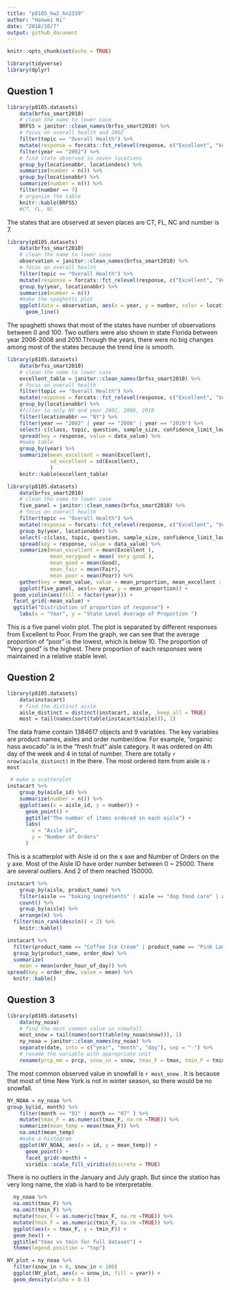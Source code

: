 ```yaml
---
title: "p8105_hw2_hn2339"
author: "Haowei Ni"
date: "2018/10/7"
output: github_document
---
```


```r
knitr::opts_chunk$set(echo = TRUE)
```

```r
library(tidyverse)
library(dplyr)
```

## Question 1 

```r
library(p8105.datasets)
    data(brfss_smart2010) 
    # clean the name to lower case
    BRFSS = janitor::clean_names(brfss_smart2010) %>% 
    # focus on overall health and 2002 
    filter(topic == "Overall Health") %>%
    mutate(response = forcats::fct_relevel(response, c("Excellent", "Very good", "Good", "Fair", "Poor"))) %>%
    filter(year == "2002") %>%
    # find state observed in seven locations 
    group_by(locationabbr, locationdesc) %>%
    summarize(number = n()) %>%
    group_by(locationabbr) %>%
    summarize(number = n()) %>%
    filter(number == 7)
    # organize the table 
    knitr::kable(BRFSS)
    #CT, FL, NC
```
The states that are observed at seven places are CT, FL, NC and number is 7.
```r
library(p8105.datasets)
    data(brfss_smart2010) 
    # clean the name to lower case
    observation = janitor::clean_names(brfss_smart2010) %>% 
    # focus on overall health 
    filter(topic == "Overall Health") %>%
    mutate(response = forcats::fct_relevel(response, c("Excellent", "Very good", "Good", "Fair", "Poor"))) %>%
    group_by(year, locationabbr) %>%
    summarize(number = n())
    #make the spaghetti plot 
    ggplot(data = observation, aes(x = year, y = number, color = locationabbr)) +
      geom_line()
```
The spaghetti shows that most of the states have number of observations between 0 and 100. Two outliers were also shown in state Florida between year 2006-2008 and 2010.Through the years, there were no big changes among most of the states because the trend line is smooth.  
```r
library(p8105.datasets)
    data(brfss_smart2010) 
    # clean the name to lower case
    excellent_table = janitor::clean_names(brfss_smart2010) %>% 
    # focus on overall health 
    filter(topic == "Overall Health") %>%
    mutate(response = forcats::fct_relevel(response, c("Excellent", "Very good", "Good", "Fair", "Poor"))) %>%
    group_by(locationabbr) %>%
    #filter to only NY and year 2002, 2006, 2010 
    filter(locationabbr == "NY") %>%
    filter(year == "2002" | year == "2006" | year == "2010") %>%
    select(-c(class, topic, question, sample_size, confidence_limit_low:geo_location)) %>%
    spread(key = response, value = data_value) %>%
    #make table 
    group_by(year) %>%
    summarize(mean_excellent = mean(Excellent),
              sd_excellent = sd(Excellent),
              )
    knitr::kable(excellent_table)
```

```r
library(p8105.datasets)
    data(brfss_smart2010) 
    # clean the name to lower case
    five_panel = janitor::clean_names(brfss_smart2010) %>% 
    # focus on overall health 
    filter(topic == "Overall Health") %>%
    mutate(response = forcats::fct_relevel(response, c("Excellent", "Very good", "Good", "Fair", "Poor"))) %>%
    group_by(year, locationabbr) %>% 
    select(-c(class, topic, question, sample_size, confidence_limit_low:geo_location)) %>%
    spread(key = response, value = data_value) %>%
    summarize(mean_excellent = mean(Excellent ),
              mean_verygood = mean(`Very good`),
              mean_good = mean(Good),
              mean_fair = mean(Fair),
              mean_poor = mean(Poor)) %>%
    gather(key = mean_value, value = mean_proportion, mean_excellent : mean_poor)
    ggplot(five_panel, aes(x= year, y = mean_proportion)) + 
  geom_violin(aes(fill = factor(year))) +
  facet_grid(~mean_value) + 
  ggtitle("Distribution of proportion of response") +
    labs(x = "Year", y = "State Level Average of Proportion ")
```
This is a five panel violin plot. The plot is separated by different responses from Excellent to Poor. From the graph, we can see that the average proportion of "poor" is the lowest, which is below 10. The proportion of "Very good" is the highest. There proportion of each responses were maintained in a relative stable level. 

## Question 2  

```r
library(p8105.datasets)
    data(instacart) 
    # find the distinct aisle 
    aisle_distinct = distinct(instacart, aisle, .keep_all = TRUE)  
    most = tail(names(sort(table(instacart$aisle))), 1)
```
The data frame contain 1384617 objects and 9 variables. The key variables are product names, aisles and order number/dow. For example, "orgainic hass avocado" is in the "fresh fruit" aisle category. It was ordered on 4th day of the week and 4 in total of number. 
There are totally `r nrow(aisle_distinct)` in the there. 
The most ordered item from aisle is `r most`
```r
 # make a scatterplot
instacart %>% 
    group_by(aisle_id) %>% 
    summarize(number = n()) %>% 
    ggplot(aes(x = aisle_id, y = number)) +
      geom_point() +
      ggtitle("The number of items ordered in each aisle") +
      labs(
        x = "Aisle id",
        y = "Number of Orders"
      )

```
This is a scatterplot with Aisle id on the x axe and Number of Orders on the y axe. Most of the Aisle ID have order number between 0 ~ 25000. There are several outliers. And 2 of them reached 150000. 
```r
instacart %>%
    group_by(aisle, product_name) %>%
    filter(aisle == "baking ingredients" | aisle == "dog food care" | aisle == "packaged vegetables fruits") %>%
    count() %>%
    group_by(aisle) %>% 
    arrange(n) %>%
  filter(min_rank(desc(n)) < 2) %>% 
    knitr::kable()
```

```r
instacart %>%
  filter(product_name == "Coffee Ice Cream" | product_name == "Pink Lady Apple") %>%
  group_by(product_name, order_dow) %>%
  summarize(
    mean = mean(order_hour_of_day)) %>% 
spread(key = order_dow, value = mean) %>% 
  knitr::kable()
```

## Question 3 

```r
library(p8105.datasets)
    data(ny_noaa) 
    # find the most common value in snowfall 
    most_snow = tail(names(sort(table(ny_noaa$snow))), 1)
    ny_noaa = janitor::clean_names(ny_noaa) %>% 
    separate(date, into = c("year", "month", "day"), sep = "-") %>%
    # rename the variable with appropriate unit 
    rename(prcp_mm = prcp, snow_in = snow, tmax_F = tmax, tmin_F = tmin) 
```
The most common observed value in snowfall is `r most_snow` . It is because that most of time New York is not in winter season, so there would be no snowfall. 
```r
NY_NOAA = ny_noaa %>%
group_by(id, month) %>%
    filter(month == "01" | month == "07" ) %>%
    mutate(tmax_F = as.numeric(tmax_F, na.rm =TRUE)) %>%
    summarize(mean_temp = mean(tmax_F)) %>%
    na.omit(mean_temp) 
    #make a histogram 
    ggplot(NY_NOAA, aes(x = id, y = mean_temp)) +
      geom_point() +
      facet_grid(~month) +
      viridis::scale_fill_viridis(discrete = TRUE)
```
There is no outliers in the January and July graph. 
But since the station has very long name, the xlab is hard to be interpretable.
```r
  ny_noaa %>%
  na.omit(tmax_F) %>% 
  na.omit(tmin_F) %>%
  mutate(tmax_F = as.numeric(tmax_F, na.rm =TRUE)) %>% 
  mutate(tmin_F = as.numeric(tmin_F, na.rm =TRUE)) %>% 
  ggplot(aes(x = tmax_F, y = tmin_F)) +
  geom_hex() +
  ggtitle("tmax vs tmin for full dataset") +
  theme(legend.position = "top")
```

```r
NY_plot = ny_noaa %>% 
  filter(snow_in > 0, snow_in < 100) 
  ggplot(NY_plot, aes(x = snow_in, fill = year)) + 
  geom_density(alpha = 0.5)
```


